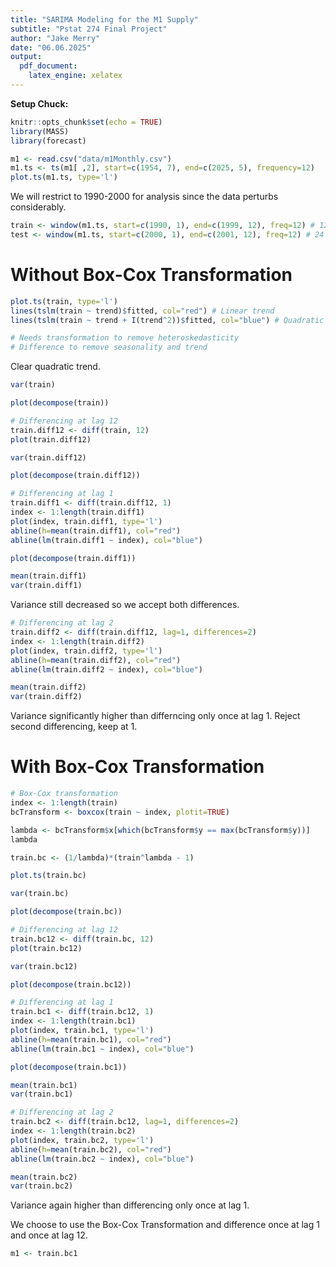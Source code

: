```yaml
---
title: "SARIMA Modeling for the M1 Supply"
subtitle: "Pstat 274 Final Project"
author: "Jake Merry"
date: "06.06.2025"
output:
  pdf_document:
    latex_engine: xelatex
---
```


<!--
Data collected monthly on 5.28.25 from https://fred.stlouisfed.org/series/M1SL on the M1 monetary supply 
-->

**Setup Chuck:**
```r
knitr::opts_chunk$set(echo = TRUE)
library(MASS)
library(forecast)
```

```r
m1 <- read.csv("data/m1Monthly.csv")
m1.ts <- ts(m1[ ,2], start=c(1954, 7), end=c(2025, 5), frequency=12)
plot.ts(m1.ts, type='l')
```

We will restrict to 1990-2000 for analysis since the data perturbs considerably. 

```r
train <- window(m1.ts, start=c(1990, 1), end=c(1999, 12), freq=12) # 120 obs
test <- window(m1.ts, start=c(2000, 1), end=c(2001, 12), freq=12) # 24 obs
```


# Without Box-Cox Transformation

```r
plot.ts(train, type='l')
lines(tslm(train ~ trend)$fitted, col="red") # Linear trend
lines(tslm(train ~ trend + I(trend^2))$fitted, col="blue") # Quadratic trend

# Needs transformation to remove heteroskedasticity
# Difference to remove seasonality and trend
```

Clear quadratic trend.

```r
var(train)
```

```r
plot(decompose(train))
```

```r
# Differencing at lag 12
train.diff12 <- diff(train, 12)
plot(train.diff12)
```

```r
var(train.diff12)
```

```r
plot(decompose(train.diff12))
```

```r
# Differencing at lag 1
train.diff1 <- diff(train.diff12, 1)
index <- 1:length(train.diff1)
plot(index, train.diff1, type='l')
abline(h=mean(train.diff1), col="red")
abline(lm(train.diff1 ~ index), col="blue")
```

```r
plot(decompose(train.diff1))
```

```r
mean(train.diff1)
var(train.diff1)
```

Variance still decreased so we accept both differences. 

```r
# Differencing at lag 2
train.diff2 <- diff(train.diff12, lag=1, differences=2)
index <- 1:length(train.diff2)
plot(index, train.diff2, type='l')
abline(h=mean(train.diff2), col="red")
abline(lm(train.diff2 ~ index), col="blue")
```

```r
mean(train.diff2)
var(train.diff2)
```

Variance significantly higher than differncing only once at lag 1. Reject second differencing, keep at 1. 


# With Box-Cox Transformation

```r
# Box-Cox transformation
index <- 1:length(train)
bcTransform <- boxcox(train ~ index, plotit=TRUE)

lambda <- bcTransform$x[which(bcTransform$y == max(bcTransform$y))]
lambda

train.bc <- (1/lambda)*(train^lambda - 1)

plot.ts(train.bc)
```

```r
var(train.bc)
```

```r
plot(decompose(train.bc))
```

```r
# Differencing at lag 12
train.bc12 <- diff(train.bc, 12)
plot(train.bc12)
```

```r
var(train.bc12)
```

```r
plot(decompose(train.bc12))
```

```r
# Differencing at lag 1
train.bc1 <- diff(train.bc12, 1)
index <- 1:length(train.bc1)
plot(index, train.bc1, type='l')
abline(h=mean(train.bc1), col="red")
abline(lm(train.bc1 ~ index), col="blue")
```

```r
plot(decompose(train.bc1))
```

```r
mean(train.bc1)
var(train.bc1)
```

```r
# Differencing at lag 2
train.bc2 <- diff(train.bc12, lag=1, differences=2)
index <- 1:length(train.bc2)
plot(index, train.bc2, type='l')
abline(h=mean(train.bc2), col="red")
abline(lm(train.bc2 ~ index), col="blue")
```

```r
mean(train.bc2)
var(train.bc2)
```

Variance again higher than differencing only once at lag 1.

We choose to use the Box-Cox Transformation and difference once at lag 1 and once at lag 12. 

```r
m1 <- train.bc1
```




